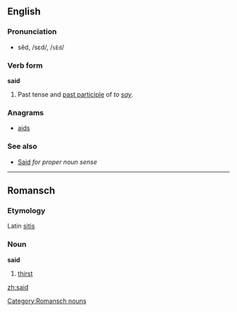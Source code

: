 ==English==

{{rank|an|we|who|44|said|would|been|will}}

===Pronunciation===
*sĕd, /sεd/, /<tt>sEd</tt>/

===Verb form===
'''said'''

#Past tense and [[past participle]] of ''to [[say]]''.

===Anagrams===
*[[aids]]

===See also===
*[[Said]] ''for proper noun sense''

----

==Romansch==
===Etymology===
Latin [[sitis]]
===Noun===
'''said'''

# [[thirst]]

[[Category:Romansch nouns]]

[[zh:said]]